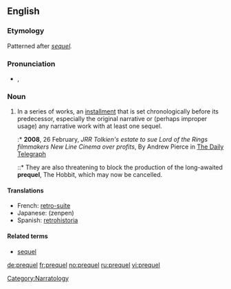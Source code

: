 ==English==

===Etymology===
Patterned after ''[[sequel]].''

===Pronunciation===
* {{IPA|/ˈpɹiːkwəl/}}, {{SAMPA|/"pri:kw@l/}}

===Noun===
{{en-noun}}

# {{narratology}} In a series of works, an [[installment]] that is set chronologically before its predecessor, especially the original narrative or (perhaps improper usage) any narrative work with at least one sequel.
#:* '''2008''', 26 February, ''JRR Tolkien's estate to sue Lord of the Rings filmmakers New Line Cinema over profits'', By Andrew Pierce in [[w:The Daily Telegraph|The Daily Telegraph]]
#::* They are also threatening to block the production of the long-awaited '''prequel''', The Hobbit, which may now be cancelled.

====Translations====
* French: [[retro-suite]]
* Japanese: {{Jpan|[[前編]]}} (zenpen)
* Spanish: [[retrohistoria]]

====Related terms====
* [[sequel]]

[[Category:Narratology]]

[[de:prequel]]
[[fr:prequel]]
[[no:prequel]]
[[ru:prequel]]
[[vi:prequel]]
